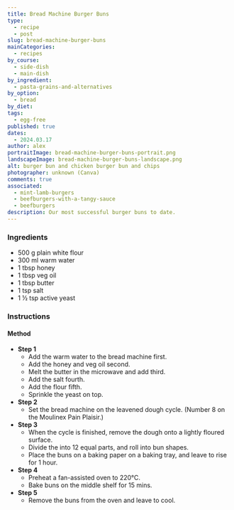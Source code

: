 ```yaml
---
title: Bread Machine Burger Buns
type:
  - recipe
  - post
slug: bread-machine-burger-buns
mainCategories:
  - recipes
by_course:
  - side-dish
  - main-dish
by_ingredient:
  - pasta-grains-and-alternatives
by_option:
  - bread
by_diet:
tags:
  - egg-free
published: true
dates:
  - 2024.03.17
author: alex
portraitImage: bread-machine-burger-buns-portrait.png
landscapeImage: bread-machine-burger-buns-landscape.png
alt: burger bun and chicken burger bun and chips
photographer: unknown (Canva)
comments: true
associated:
  - mint-lamb-burgers
  - beefburgers-with-a-tangy-sauce
  - beefburgers
description: Our most successful burger buns to date.
---
```


<Ingredients>

### Ingredients

- 500 g plain white flour
- 300 ml warm water
- 1 tbsp honey
- 1 tbsp veg oil
- 1 tbsp butter
- 1 tsp salt
- 1 ½ tsp active yeast

</Ingredients>

<Instructions>

### Instructions

#### Method

- **Step 1**
  - Add the warm water to the bread machine first.
  - Add the honey and veg oil second.
  - Melt the butter in the microwave and add third.
  - Add the salt fourth.
  - Add the flour fifth.
  - Sprinkle the yeast on top.
- **Step 2**
  - Set the bread machine on the leavened dough cycle. (Number 8 on the Moulinex Pain Plaisir.)
- **Step 3**
  - When the cycle is finished, remove the dough onto a lightly floured surface.
  - Divide the into 12 equal parts, and roll into bun shapes.
  - Place the buns on a baking paper on a baking tray, and leave to rise for 1 hour.
- **Step 4**
  - Preheat a fan-assisted oven to 220°C.
  - Bake buns on the middle shelf for 15 mins.
- **Step 5**
  - Remove the buns from the oven and leave to cool.

</Instructions>
